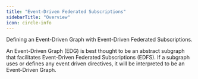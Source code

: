 ```yaml
---
title: "Event-Driven Federated Subscriptions"
sidebarTitle: "Overview"
icon: circle-info
---
```


Defining an Event-Driven Graph with Event-Driven Federated Subscriptions.

An Event-Driven Graph (EDG) is best thought to be an abstract subgraph that facilitates Event-Driven Federated Subscriptions (EDFS). If a subgraph uses or defines any event driven directives, it will be interpreted to be an Event-Driven Graph.
